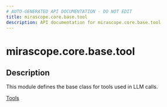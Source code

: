 ```yaml
---
# AUTO-GENERATED API DOCUMENTATION - DO NOT EDIT
title: mirascope.core.base.tool
description: API documentation for mirascope.core.base.tool
---
```


# mirascope.core.base.tool

<ApiType type="Module" />

## Description

This module defines the base class for tools used in LLM calls.

<Info title="Usage">

[Tools](/docs/mirascope/learn/tools)

</Info>


